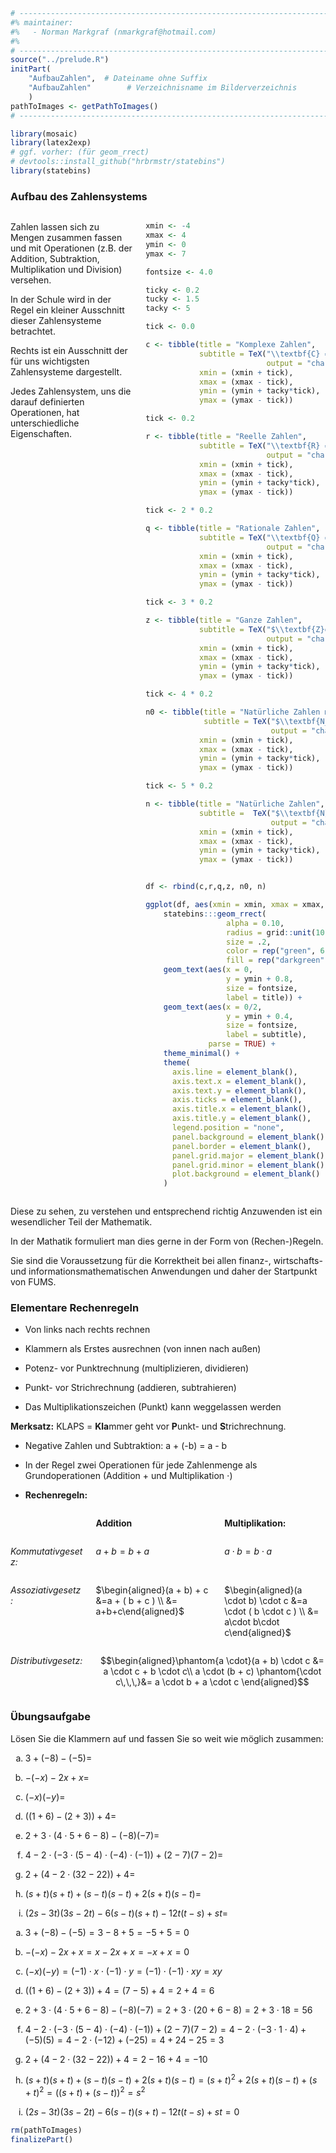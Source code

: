 ```r
# ---------------------------------------------------------------------------
#% maintainer:
#%   - Norman Markgraf (nmarkgraf@hotmail.com)
#%
# ---------------------------------------------------------------------------
source("../prelude.R")
initPart(
    "AufbauZahlen",  # Dateiname ohne Suffix
    "AufbauZahlen"        # Verzeichnisname im Bilderverzeichnis 
    )
pathToImages <- getPathToImages()
# ---------------------------------------------------------------------------

library(mosaic)
library(latex2exp)
# ggf. vorher: (für geom_rrect)
# devtools::install_github("hrbrmstr/statebins")
library(statebins)


```

### Aufbau des Zahlensystems

:::::: {.columns}
::: {.column width="40%"}
:::: {.small}
Zahlen lassen sich zu Mengen zusammen fassen und mit Operationen
(z.B. der Addition, Subtraktion, Multiplikation und Division) versehen.



In der Schule wird in der Regel ein kleiner Ausschnitt dieser Zahlensysteme
betrachtet. 



Rechts ist ein Ausschnitt der für uns wichtigsten Zahlensysteme dargestellt.


Jedes Zahlensystem, uns die darauf definierten Operationen, hat unterschiedliche
Eigenschaften. 


::::
:::
::: {.column width="59%"}

```r

xmin <- -4
xmax <- 4
ymin <- 0
ymax <- 7

fontsize <- 4.0

ticky <- 0.2
tucky <- 1.5
tacky <- 5

tick <- 0.0

c <- tibble(title = "Komplexe Zahlen", 
            subtitle = TeX("\\textbf{C} = Menge reellen und imaginären Zahlen", 
                           output = "character"),
            xmin = (xmin + tick), 
            xmax = (xmax - tick), 
            ymin = (ymin + tacky*tick), 
            ymax = (ymax - tick))

tick <- 0.2

r <- tibble(title = "Reelle Zahlen", 
            subtitle = TeX("\\textbf{R} = Menge rationalen und irrationalen Zahlen", 
                           output = "character"),
            xmin = (xmin + tick), 
            xmax = (xmax - tick), 
            ymin = (ymin + tacky*tick), 
            ymax = (ymax - tick))

tick <- 2 * 0.2

q <- tibble(title = "Rationale Zahlen",
            subtitle = TeX("\\textbf{Q} = Menge der Brüche", 
                           output = "character"),
            xmin = (xmin + tick), 
            xmax = (xmax - tick), 
            ymin = (ymin + tacky*tick), 
            ymax = (ymax - tick))

tick <- 3 * 0.2

z <- tibble(title = "Ganze Zahlen",
            subtitle = TeX("$\\textbf{Z}=\\left{...,-3, -2, -1, 0, 1 ,2, 3,...\\right}$",
                           output = "character"),
            xmin = (xmin + tick), 
            xmax = (xmax - tick), 
            ymin = (ymin + tacky*tick), 
            ymax = (ymax - tick))

tick <- 4 * 0.2

n0 <- tibble(title = "Natürliche Zahlen mit Null", 
             subtitle = TeX("$\\textbf{N_0}=\\left{0,1,2,3,... \\right}$", 
                            output = "character"),
            xmin = (xmin + tick), 
            xmax = (xmax - tick), 
            ymin = (ymin + tacky*tick), 
            ymax = (ymax - tick))

tick <- 5 * 0.2

n <- tibble(title = "Natürliche Zahlen", 
            subtitle =  TeX("$\\textbf{N}=\\left{1,2,3,... \\right}\\,$", 
                            output = "character"),
            xmin = (xmin + tick), 
            xmax = (xmax - tick), 
            ymin = (ymin + tacky*tick), 
            ymax = (ymax - tick))


df <- rbind(c,r,q,z, n0, n)

ggplot(df, aes(xmin = xmin, xmax = xmax, ymin = ymin, ymax = ymax)) +
    statebins:::geom_rrect( 
                  alpha = 0.10, 
                  radius = grid::unit(10,"pt"), 
                  size = .2,
                  color = rep("green", 6), 
                  fill = rep("darkgreen", 6)) +
    geom_text(aes(x = 0, 
                  y = ymin + 0.8,
                  size = fontsize,
                  label = title)) + 
    geom_text(aes(x = 0/2, 
                  y = ymin + 0.4, 
                  size = fontsize,
                  label = subtitle), 
              parse = TRUE) +
    theme_minimal() + 
    theme(
      axis.line = element_blank(),
      axis.text.x = element_blank(),
      axis.text.y = element_blank(),
      axis.ticks = element_blank(),
      axis.title.x = element_blank(),
      axis.title.y = element_blank(),
      legend.position = "none",
      panel.background = element_blank(),
      panel.border = element_blank(),
      panel.grid.major = element_blank(),
      panel.grid.minor = element_blank(),
      plot.background = element_blank()
    )

```

:::
::::::

:::: {.small}

Diese zu sehen, zu verstehen und entsprechend richtig Anzuwenden ist ein
wesendlicher Teil der Mathematik. 

In der Mathatik formuliert man dies gerne in der Form von (Rechen-)Regeln.

Sie sind die Voraussetzung für die Korrektheit bei allen finanz-, wirtschafts- 
und informationsmathematischen Anwendungen und daher der Startpunkt von FUMS.

::::

### Elementare Rechenregeln

::::::::: {.footnotesize}

- Von links nach rechts rechnen

- Klammern als Erstes ausrechnen (von innen nach außen)

- Potenz- vor Punktrechnung (multiplizieren, dividieren)

- Punkt- vor Strichrechnung (addieren, subtrahieren)

- Das Multiplikationszeichen (Punkt) kann weggelassen werden

**Merksatz:** KLAPS = **Kla**mmer geht vor **P**unkt- und **S**trichrechnung.

- Negative Zahlen und Subtraktion: a + (-b) = a - b 

- In der Regel zwei Operationen für jede Zahlenmenge als Grundoperationen (Addition $+$ und Multiplikation $\cdot$)

- **Rechenregeln:**

:::::: {.columns}
::: {.column width="25%"}

:::
::: {.column width="40%"}
**Addition**
:::
::: {.column width="35%"}
**Multiplikation:**
:::
::::::

:::::: {.columns}
::: {.column width="25%"}
*Kommutativgesetz:*
:::
::: {.column width="40%"}
$a + b = b + a$
:::
::: {.column width="35%"}
$a \cdot b = b \cdot a$
:::
::::::

:::::: {.columns}
::: {.column width="25%"}
*Assoziativgesetz:*
:::
::: {.column width="40%"}
$\begin{aligned}(a + b) + c &=a + ( b + c ) \\ &= a+b+c\end{aligned}$
:::
::: {.column width="35%"}
$\begin{aligned}(a \cdot b) \cdot c &=a \cdot ( b \cdot c ) \\ &= a\cdot b\cdot c\end{aligned}$
:::
::::::
:::::: {.columns}

::: {.column width="25%"}
*Distributivgesetz:*
:::
::: {.column width="75%"}
$$\begin{aligned}\phantom{a \cdot}(a + b) \cdot c &= a \cdot c + b \cdot c\\
   a \cdot (b + c) \phantom{\cdot c\,\,\,}&= a \cdot b + a \cdot c
   \end{aligned}$$

:::
::::::

:::::::::

### Übungsaufgabe

Lösen Sie die Klammern auf und fassen Sie so weit wie möglich zusammen:

a) $\displaystyle3+(- 8) - (- 5) =$

b) $\displaystyle-(- x) - 2x + x =$

c) $\displaystyle(- x)(- y) =$

d) $\displaystyle((1+6) - (2+3)) + 4=$

e) $\displaystyle2+3\cdot(4\cdot 5+6-8) - (-8)(-7) =$

f) $\displaystyle4-2\cdot(-3\cdot(5-4)\cdot(-4)\cdot(-1)) + (2-7)(7-2)=$

g) $\displaystyle2+(4-2\cdot(32-22)) + 4=$
 
h) $\displaystyle(s+t)(s+t)+(s-t)(s-t)+2(s+t)(s-t)=$

i) $\displaystyle(2s-3t)(3s-2t) - 6(s-t)(s+t) - 12t(t-s) + st =$


::: {.notes}
a) $\displaystyle 3+(- 8) - (- 5) =3 -8 +5 = -5+5 = 0$

b) $\displaystyle -(- x) - 2x + x = x-2x+x = -x+x = 0$

c) $\displaystyle (- x)(- y) =(-1)\cdot x\cdot(-1)\cdot y=(-1)\cdot(-1)\cdot xy=xy$

d) $\displaystyle ((1+6) - (2+3)) + 4=(7-5)+4 = 2+4 =6$

e) $\displaystyle 2+3\cdot(4\cdot 5+6-8) - (-8)(-7) =2+3\cdot(20+6-8) = 2 + 3\cdot 18 = 56$

f) $\displaystyle 4-2\cdot(-3\cdot(5-4)\cdot(-4)\cdot(-1)) + (2-7)(7-2)=4-2\cdot(-3\cdot 1 \cdot  4)+ (-5)(5) = 4-2\cdot (-12) + (-25) = 4+24-25=3$

g) $\displaystyle 2+(4-2\cdot(32-22)) + 4=2-16+4=-10$
 
h) $\displaystyle (s+t)(s+t)+(s-t)(s-t)+2(s+t)(s-t)=(s+t)^2+2(s+t)(s-t)+(s+t)^2=((s+t)+(s-t))^2=s^2$

i) $\displaystyle (2s-3t)(3s-2t) - 6(s-t)(s+t) - 12t(t-s) + st = 0$
:::

```r
rm(pathToImages)
finalizePart()
```
